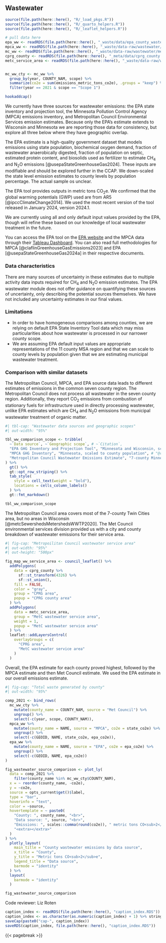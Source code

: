 ## Wastewater
```r
source(file.path(here::here(), "R/_load_pkgs.R"))
source(file.path(here::here(), "R/_quarto_helpers.R"))
source(file.path(here::here(), "R/_leaflet_helpers.R"))

# pull data here
epa_ww <- readRDS(file.path(here::here(), "_waste/data/epa_county_wastewater.RDS"))
mpca_ww <- readRDS(file.path(here::here(), "_waste/data-raw/wastewater/epa_wastewater.RDS"))
mc_ww <- readRDS(file.path(here::here(), "_waste/data-raw/wastewater/metc_wastewater.RDS"))
cprg_county <- readRDS(file.path(here::here(), "_meta/data/cprg_county.RDS"))
metc_service_area <- readRDS(file.path(here::here(), "_waste/data-raw/wastewater/metc_service_area.RDS"))


mc_ww_cty <- mc_ww %>%
  group_by(year, COUNTY_NAM, scope) %>%
  summarize(co2e = sum(emissions_metric_tons_co2e), .groups = "keep") %>%
  filter(year == 2021 & scope == "Scope 1")

hookaddcap()
```

We currently have three sources for wastewater emissions: the EPA state inventory and projection tool, the Minnesota Pollution Control Agency (MPCA) emissions inventory, and Metropolitan Council Environmental Services emission estimates. Because only the EPA's estimate extends to Wisconsin and Minnesota we are reporting those data for consistency, but explore all three below where they have geographic overlap.

The EPA estimate is a high-quality government dataset that models emissions using state population, biochemical oxygen demand, fraction of wastewater anaerobically digested, fraction of population on septic, estimated protein content, and biosolids used as fertilizer to estimate CH~4~ and N~2~O emissions [@usepaStateGreenhouseGas2024]. These inputs are modifiable and should be explored further in the CCAP. We down-scaled the state level emission estimates to county levels by population percentage. The actual sample os unclear. 

The EPA tool provides outputs in metric tons CO~2~e. We confirmed that the global warming potentials (GWP) used are from AR5 [@ipccClimateChange2014]. We used the most recent version of the tool released in January 2024, version 2024.1. 

We are currently using all and only default input values provided by the EPA, though will refine these based on our knowledge of local wastewater treatment in the future.

You can access the EPA tool on the [EPA website](https://www.epa.gov/statelocalenergy/download-state-inventory-and-projection-tool) and the MPCA data through their [Tableau Dashboard](https://public.tableau.com/app/profile/mpca.data.services/viz/GHGemissioninventory/GHGsummarystory). You can also read full methodologies for MPCA [@claflinGreenhouseGasEmissions2023] and EPA [@usepaStateGreenhouseGas2024a] in their respective documents. 

### Data characteristics

There are many sources of uncertainty in these estimates due to multiple activity data inputs required for CH~4~ and N~2~O emission estimates. The EPA wastewater module does not offer guidance on quantifying these sources of uncertainty, only describing the potential sources themselves. We have not included any uncertainty estimates in our final values. 

### Limitations

- In order to have homogeneous comparisons among counties, we are relying on default EPA State Inventory Tool data which may miss particularities about how wastewater is processed in our narrower county scope.
- We are assuming EPA default input values are appropriate representations of the 11 county MSA region and that we can scale to county levels by population given that we are estimating municipal wastewater treatment.

### Comparison with similar datasets

The Metropolitan Council, MPCA, and EPA source data leads to different estimates of emissions in the common seven county region. The Metropolitan Council does not process all wastewater in the seven county region. Additionally, they report CO~2~ emissions from combustion of stationary fuels for infrastructure used in directly processing wastewater, unlike EPA estimates which are CH~4~ and N~2~O emissions from municipal wastewater treatment of organic matter. 

```r
#| tbl-cap: "Wastewater data sources and geographic scopes"
#| out-width: "95%"

tbl_ww_comparison_scope <- tribble(
  ~`Data source`, ~`Geographic scope`, # ~`Citation`,
  "EPA GHG Inventory and Projection Tool", "Minnesota and Wisconsin, scaled to county population", # "@usepaStateGreenhouseGas2024a",
  "MPCA GHG Inventory", "Minnesota, scaled to county population", # "@claflinGreenhouseGasEmissions2023",
  "Metropolitan Council Wastewater Emissions Estimate", "7-county Minnesota metro area" # "@"
) %>%
  gt() %>%
  gt::opt_row_striping() %>%
  tab_style(
    style = cell_text(weight = "bold"),
    locations = cells_column_labels()
  ) %>%
  gt::fmt_markdown()

tbl_ww_comparison_scope
```


The Metropolitan Council area covers most of the 7-county Twin Cities area, but no areas in Wisconsin [@metcSewershedsMetershedsWWTP2020]. The Met Council environmental services division provided us with a city and county breakdown of wastewater emissions for their service area. 

<!-- We may want to move this map to the appendix? -->

```r
#| fig-cap: "Metropoilitan Council wastewater service area"
#| out-width: "95%"
#| out-height: "500px"

fig_map_ww_service_area <- council_leaflet() %>%
  addPolygons(
    data = cprg_county %>%
      sf::st_transform(4326) %>%
      sf::st_union(),
    fill = FALSE,
    color = "gray",
    group = "CPRG area",
    popup = "CPRG county area"
  ) %>%
  addPolygons(
    data = metc_service_area,
    group = "MetC wastewater service area",
    weight = 1,
    popup = "MetC wastewater service area"
  ) %>%
  leaflet::addLayersControl(
    overlayGroups = c(
      "CPRG area",
      "MetC wastewater service area"
    )
  )
```

Overall, the EPA estimate for each county proved highest, followed by the MPCA estimate and then Met Council estimate. We used the EPA estimate in our overall emissions estimate. 

```r
#| fig-cap: "Total waste generated by county"
#| out-width: "95%"

comp_2021 <- bind_rows(
  mc_ww_cty %>%
    mutate(county_name = COUNTY_NAM, source = "Met Council") %>%
    ungroup() %>%
    select(-c(year, scope, COUNTY_NAM)),
  mpca_ww %>%
    mutate(county_name = NAME, source = "MPCA", co2e = state_co2e) %>%
    ungroup() %>%
    select(-c(GEOID, NAME, state_co2e, epa_co2e)),
  epa_ww %>%
    mutate(county_name = NAME, source = "EPA", co2e = epa_co2e) %>%
    ungroup() %>%
    select(-c(GEOID, NAME, epa_co2e))
)

fig_wastewater_source_comparison <- plot_ly(
  data = comp_2021 %>%
    filter(county_name %in% mc_ww_cty$COUNTY_NAM),
  x = ~ reorder(county_name, -co2e),
  y = ~co2e,
  source = opts_current$get()$label,
  type = "bar",
  hoverinfo = "text",
  color = ~source,
  hovertemplate = ~ paste0(
    "County: ", county_name, "<br>",
    "Data source: ", source, "<br>",
    "Emissions: ", scales::comma(round(co2e)), " metric tons CO<sub>2</sub>e",
    "<extra></extra>"
  )
) %>%
  plotly_layout(
    main_title = "County wastewater emissions by data source",
    x_title = "County",
    y_title = "Metric tons CO<sub>2</sub>e",
    legend_title = "Data source",
    barmode = "identity"
  ) %>%
  layout(
    barmode = "identity"
  )

fig_wastewater_source_comparison
```

<!-- ### Data dictionary -->
<!-- Table with detailed description of columns and definitions for each data table. -->

Code reviewer: Liz Roten

```r
caption_index <- readRDS(file.path(here::here(), "caption_index.RDS"))
caption_index <- as.character(as.numeric(caption_index) + 1) %>% stringr::str_pad(width = 2, side = "left", pad = "0")
saveCap(paste0("cap-", caption_index))
saveRDS(caption_index, file.path(here::here(), "caption_index.RDS"))
```
{{< pagebreak >}}
